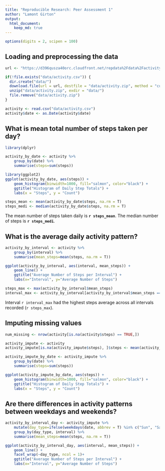 ```yaml
---
title: "Reproducible Research: Peer Assessment 1"
author: "Lamont Girton"
output: 
  html_document:
    keep_md: true
---
```


```r

options(digits = 2, scipen = 100)

```


## Loading and preprocessing the data

```r

url <- "https://d396qusza40orc.cloudfront.net/repdata%2Fdata%2Factivity.zip"

if(!file.exists("data/activity.csv")) {
  dir.create("data/")
  download.file(url = url, destfile = "data/activity.zip", method = "curl")
  unzip("data/activity.zip", exdir = "data/")
  file.remove("data/activity.zip")
}

```


```r

activity <- read.csv("data/activity.csv")
activity$date <- as.Date(activity$date)

```


## What is mean total number of steps taken per day?

```r

library(dplyr)

activity_by_date <- activity %>% 
    group_by(date) %>% 
    summarise(steps=sum(steps))

```

```r

library(ggplot2)
ggplot(activity_by_date, aes(steps)) +
    geom_histogram(binwidth=1000, fill="salmon", color="black") +
    ggtitle("Histogram of Daily Step Totals") +
    labs(x = "Steps", y = "Count")

steps_mean <- mean(activity_by_date$steps, na.rm = T)
steps_medi <- median(activity_by_date$steps, na.rm = T)

```


The mean number of steps taken daily is **`r steps_mean`**.  The median number of steps is **`r steps_medi`**.


## What is the average daily activity pattern?

```r

activity_by_interval <- activity %>% 
    group_by(interval) %>% 
    summarise(mean_steps=mean(steps, na.rm = T))

ggplot(activity_by_interval, aes(interval, mean_steps)) +
    geom_line() +
    ggtitle("Average Number of Steps per Interval") +
    labs(x="Interval", y="Average Number of Steps")
```


```r

steps_max <- max(activity_by_interval$mean_steps)
interval_max <- activity_by_interval[activity_by_interval$mean_steps == steps_max, ]$interval

```

Interval `r interval_max` had the highest steps average across all intervals recorded (`r steps_max`).

## Imputing missing values

```r

num_missing <- nrow(activity[is.na(activity$steps) == TRUE,])

```

```r

activity_impute <- activity
activity_impute[is.na(activity_impute$steps), ]$steps <- mean(activity_impute$steps, na.rm = T)

activity_impute_by_date <- activity_impute %>% 
    group_by(date) %>% 
    summarise(steps=sum(steps))

ggplot(activity_impute_by_date, aes(steps)) +
    geom_histogram(binwidth=1000, fill="salmon", color="black") +
    ggtitle("Histogram of Daily Step Totals") +
    labs(x = "Steps", y = "Count")

```


## Are there differences in activity patterns between weekdays and weekends?

```r

activity_by_interval_day <- activity_impute %>%
    mutate(day_type=ifelse(weekdays(date, abbrev = T) %in% c("Sun", "Sat"), "Weekend", "Weekday")) %>% 
    group_by(day_type, interval) %>% 
    summarise(mean_steps=mean(steps, na.rm = T))

ggplot(activity_by_interval_day, aes(interval, mean_steps)) +
    geom_line() +
    facet_wrap(~day_type, ncol = 1)+
    ggtitle("Average Number of Steps per Interval") +
    labs(x="Interval", y="Average Number of Steps")

```


